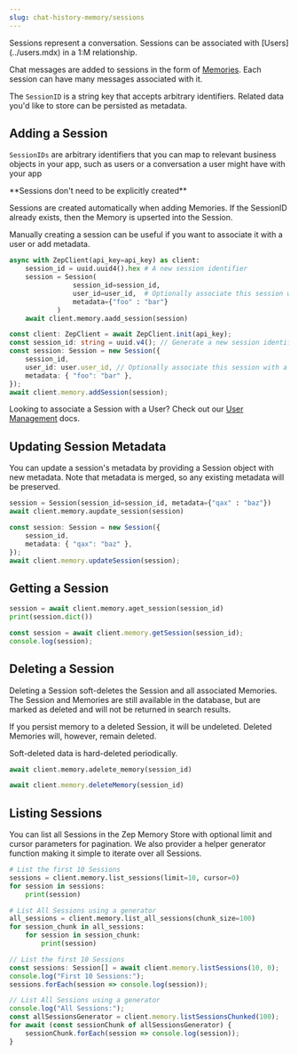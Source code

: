 ```yaml
---
slug: chat-history-memory/sessions
---
```


<Card title="Chat Sessions" icon="comments">
Sessions represent a conversation. Sessions can be associated with [Users](../users.mdx) in a 1:M relationship.

Chat messages are added to sessions in the form of [Memories](memories). Each session can have many messages
associated with it.

The `SessionID` is a string key that accepts arbitrary identifiers. Related data you'd like to store can be persisted
as metadata.
</Card>

## Adding a Session

`SessionIDs` are arbitrary identifiers that you can map to relevant business objects in your app, such as users or a
conversation a user might have with your app

<Note>
**Sessions don't need to be explicitly created**

Sessions are created automatically when adding Memories. If the SessionID already exists, then the Memory is upserted into the Session.

Manually creating a session can be useful if you want to associate it with a user or add metadata.
</Note>
<Tabs group="sessions">

<Tab title="Python" group-key="python">

```python 
async with ZepClient(api_key=api_key) as client:
    session_id = uuid.uuid4().hex # A new session identifier
    session = Session(
                session_id=session_id, 
                user_id=user_id,  # Optionally associate this session with a user
                metadata={"foo" : "bar"}
            )
    await client.memory.aadd_session(session)
```
</Tab>
<Tab title="Typescript" group-key="ts">

```typescript 
const client: ZepClient = await ZepClient.init(api_key);
const session_id: string = uuid.v4(); // Generate a new session identifier
const session: Session = new Session({
    session_id,
    user_id: user.user_id, // Optionally associate this session with a user
    metadata: { "foo": "bar" },
});
await client.memory.addSession(session);
```
</Tab>
</Tabs>

<Info>Looking to associate a Session with a User? Check out our [User Management](../users.mdx) docs.</Info>

## Updating Session Metadata

You can update a session's metadata by providing a Session object with new metadata. Note that
metadata is merged, so any existing metadata will be preserved.
<Tabs group="sessions">

<Tab title="Python" group-key="python">

```python
session = Session(session_id=session_id, metadata={"qax" : "baz"})
await client.memory.aupdate_session(session)
```

</Tab>
<Tab title="Typescript" group-key="ts">

```typescript
const session: Session = new Session({
    session_id,
    metadata: { "qax": "baz" },
});
await client.memory.updateSession(session);
```

</Tab>
</Tabs>

## Getting a Session
<Tabs group="sessions">

<Tab title="Python" group-key="python">

```python
session = await client.memory.aget_session(session_id)
print(session.dict())
```
</Tab>
<Tab title="Typescript" group-key="ts">

```typescript
const session = await client.memory.getSession(session_id);
console.log(session);
```
</Tab>
</Tabs>



## Deleting a Session

Deleting a Session soft-deletes the Session and all associated Memories. The Session and Memories are still available in
the database, but are marked as deleted and will not be returned in search results.

If you persist memory to a deleted Session, it will be undeleted. Deleted Memories will, however, remain deleted.

Soft-deleted data is hard-deleted periodically.

<Tabs group="sessions">

<Tab title="Python" group-key="python">

```python
await client.memory.adelete_memory(session_id)
```
</Tab>
<Tab title="Typescript" group-key="ts">

```typescript
await client.memory.deleteMemory(session_id)
```
</Tab>
</Tabs>



## Listing Sessions

You can list all Sessions in the Zep Memory Store with optional limit and cursor parameters for pagination. We also
provider a helper generator function making it simple to iterate over all Sessions.

<Tabs group="sessions">

<Tab title="Python" group-key="python">

```python
# List the first 10 Sessions
sessions = client.memory.list_sessions(limit=10, cursor=0)
for session in sessions:
    print(session)

# List All Sessions using a generator
all_sessions = client.memory.list_all_sessions(chunk_size=100)
for session_chunk in all_sessions:
    for session in session_chunk:
        print(session)
```
</Tab>
<Tab title="Typescript" group-key="ts">

```typescript
// List the first 10 Sessions
const sessions: Session[] = await client.memory.listSessions(10, 0);
console.log("First 10 Sessions:");
sessions.forEach(session => console.log(session));

// List All Sessions using a generator
console.log("All Sessions:");
const allSessionsGenerator = client.memory.listSessionsChunked(100);
for await (const sessionChunk of allSessionsGenerator) {
    sessionChunk.forEach(session => console.log(session));
}
```
</Tab>
</Tabs>

